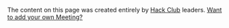 The content on this page was created entirely by [Hack Club](https://hackclub.com) leaders. [Want to add your own Meeting?](https://app.slack.com/client/T0266FRGM/U4QAK9SRW)